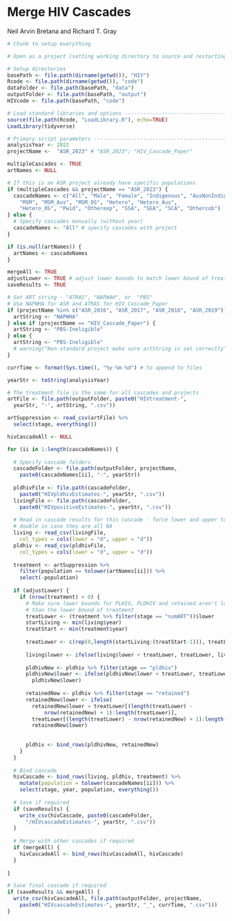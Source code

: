 Merge HIV Cascades
==================

Neil Arvin Bretana and Richard T. Gray

```r
# Chunk to setup everything

# Open as a project (setting working directory to source and restarting R)

# Setup directories
basePath <- file.path(dirname(getwd()), "HIV")
Rcode <- file.path(dirname(getwd()), "code") 
dataFolder <- file.path(basePath, "data")
outputFolder <- file.path(basePath, "output")
HIVcode <- file.path(basePath, "code") 

# Load standard libraries and options -----------------------------------------
source(file.path(Rcode, "LoadLibrary.R"), echo=TRUE)
LoadLibrary(tidyverse)

# Primary script parameters ---------------------------------------------------
analysisYear <- 2022
projectName <-  "ASR_2023" # "ASR_2023"; "HIV_Cascade_Paper"

multipleCascades <- TRUE
artNames <- NULL

# If this is an ASR project already have specific populations
if (multipleCascades && projectName == "ASR_2023") {
  cascadeNames <- c("All", "Male", "Female", "Indigenous", "AusNonIndigenous", 
    "MSM", "MSM_Aus", "MSM_OS", "Hetero", "Hetero_Aus", 
    "Hetero_OS", "Pwid", "Otherexp", "SSA", "SEA", "SCA", "Othercob")
} else {
  # Specify cascades manually (without year)
  cascadeNames <- "All" # specify cascades with project 
}

if (is.null(artNames)) {
  artNames <- cascadeNames
}

mergeAll <- TRUE
adjustLower <- TRUE # adjust lower bounds to match lower bound of treatment
saveResults <- TRUE

# Set ART string - "ATRAS", "NAPWAH", or  "PBS"
# Use NAPWHA for ASR and ATRAS for HIV_Cascade_Paper
if (projectName %in% c("ASR_2016", "ASR_2017", "ASR_2018", "ASR_2019")) {
  artString <- "NAPWHA" 
} else if (projectName == "HIV_Cascade_Paper") {
  artString <- "PBS-Ineligible"
} else {
  artString <- "PBS-Ineligible"
  # warning("Non-standard project make sure artString is set correctly")
}

currTime <- format(Sys.time(), "%y-%m-%d") # to append to files

```

```r

yearStr <- toString(analysisYear)

# The treatment file is the same for all cascades and projects
artFile <- file.path(outputFolder, paste0("HIVtreatment-", 
  yearStr, "-", artString, ".csv"))

artSuppression <- read_csv(artFile) %>%
  select(stage, everything())

hivCascadeAll <- NULL

for (ii in 1:length(cascadeNames)) {
  
  # Specify cascade folders
  cascadeFolder <- file.path(outputFolder, projectName, 
    paste0(cascadeNames[ii], "-", yearStr))
  
  pldhivFile <- file.path(cascadeFolder, 
    paste0("HIVpldhivEstimates-", yearStr, ".csv"))
  livingFile <- file.path(cascadeFolder, 
    paste0("HIVpositiveEstimates-", yearStr, ".csv"))
  
  # Read in cascade results for this cascade - force lower and upper to be
  # double in case they are all NA
  living <- read_csv(livingFile, 
    col_types = cols(lower = "d", upper = "d"))
  pldhiv <- read_csv(pldhivFile, 
    col_types = cols(lower = "d", upper = "d"))
  
  treatment <- artSuppression %>%
    filter(population == tolower(artNames[ii])) %>%
    select(-population)
  
  if (adjustLower) {
    if (nrow(treatment) > 0) {
      # Make sure lower bounds for PLHIV, PLDHIV and retained aren't lower
      # than the lower bound of treatment
      treatLower <- (treatment %>% filter(stage == "numART"))$lower
      startLiving <- min(living$year)
      treatStart <- min(treatment$year)
      
      treatLower <- c(rep(0,length(startLiving:(treatStart-1))), treatLower)
      
      living$lower <- ifelse(living$lower < treatLower, treatLower, living$lower)
      
      pldhivNew <- pldhiv %>% filter(stage == "pldhiv")
      pldhivNew$lower <- ifelse(pldhivNew$lower < treatLower, treatLower,
        pldhivNew$lower)
      
      retainedNew <- pldhiv %>% filter(stage == "retained")
      retainedNew$lower <- ifelse(
        retainedNew$lower < treatLower[(length(treatLower) - 
            nrow(retainedNew) + 1):length(treatLower)], 
        treatLower[(length(treatLower) - nrow(retainedNew) + 1):length(treatLower)],
        retainedNew$lower)
      
      
      pldhiv <- bind_rows(pldhivNew, retainedNew)
    }
  }
  
  # Bind cascade
  hivCascade <- bind_rows(living, pldhiv, treatment) %>%
    mutate(population = tolower(cascadeNames[ii])) %>%
    select(stage, year, population, everything())
  
  # Save if required
  if (saveResults) {
    write_csv(hivCascade, paste0(cascadeFolder, 
      "/HIVcascadeEstimates-", yearStr, ".csv"))
  }
  
  # Merge with other cascades if required
  if (mergeAll) {
    hivCascadeAll <- bind_rows(hivCascadeAll, hivCascade)
  }
  
}

# Save final cascade if required
if (saveResults && mergeAll) {
  write_csv(hivCascadeAll, file.path(outputFolder, projectName,
    paste0("HIVcascadeEstimates-", yearStr, "_", currTime, ".csv")))
}

```

